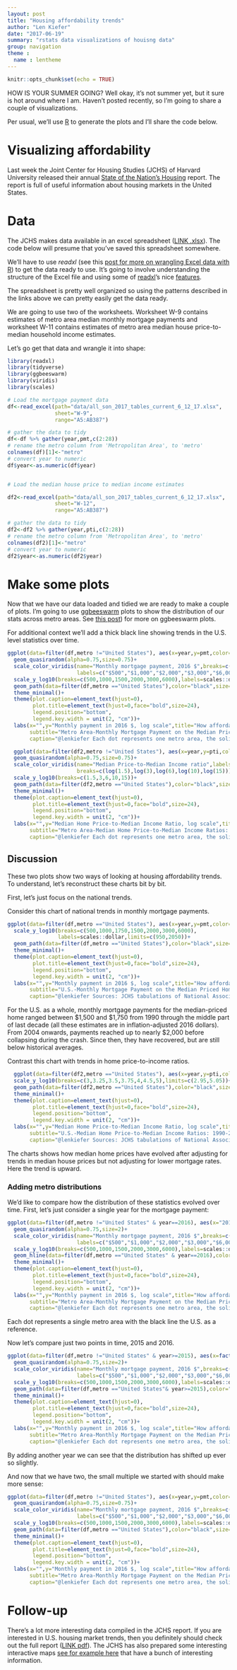 ```yaml
---
layout: post
title: "Housing affordability trends"
author: "Len Kiefer"
date: "2017-06-19"
summary: "rstats data visualizations of houisng data"
group: navigation
theme :
  name : lentheme
---
```


```r
knitr::opts_chunk$set(echo = TRUE)
```

HOW IS YOUR SUMMER GOING?  Well okay, it's not summer yet, but it sure is hot around where I am. Haven't posted recently, so I'm going to share a couple of visualizations.

Per usual, we'll use [R](https://www.r-project.org/) to generate the plots and I'll share the code below. 


# Visualizing affordability

Last week the Joint Center for Housing Studies (JCHS) of Harvard University released their annual [State of the Nation's Housing](http://www.jchs.harvard.edu/research/state_nations_housing) report. The report is full of useful information about housing markets in the United States.

# Data

The JCHS makes data available in an excel spreadsheet ([LINK .xlsx](http://www.jchs.harvard.edu/sites/jchs.harvard.edu/files/all_son_2017_tables_current_6_12_17.xlsx)). The code below will presume that you've saved this spreadsheet somewhere.

We'll have to use *readxl* (see this [post for more on wrangling Excel data with R](../../../../2017/04/20/global-hpi-readxl )) to get the data ready to use.  It's going to involve understanding the structure of the Excel file and using some of [readxl](https://cran.r-project.org/web/packages/readxl/index.html)'s nice [features](https://blog.rstudio.org/2017/04/19/readxl-1-0-0/).

The spreadsheet is pretty well organized so using the patterns described in the links above we can pretty easily get the data ready.

We are going to use two of the worksheets. Worksheet W-9 contains estimates of metro area median monthly mortgage payments and worksheet W-11 contains estimates of metro area median house price-to-median household income estimates.

Let's go get that data and wrangle it into shape:

```r
library(readxl)
library(tidyverse)
library(ggbeeswarm)
library(viridis)
library(scales)

# Load the mortgage payment data
df<-read_excel(path="data/all_son_2017_tables_current_6_12_17.xlsx",
               sheet="W-9",
               range="A5:AB387")

# gather the data to tidy
df<-df %>% gather(year,pmt,c(2:28))
# rename the metro column from 'Metropolitan Area', to 'metro'
colnames(df)[1]<-"metro"
# convert year to numeric
df$year<-as.numeric(df$year)


# Load the median house price to median income estimates

df2<-read_excel(path="data/all_son_2017_tables_current_6_12_17.xlsx",
               sheet="W-12",
               range="A5:AB387")

# gather the data to tidy
df2<-df2 %>% gather(year,pti,c(2:28))
# rename the metro column from 'Metropolitan Area', to 'metro'
colnames(df2)[1]<-"metro"
# convert year to numeric
df2$year<-as.numeric(df2$year)

```

# Make some plots

Now that we have our data loaded and tidied we are ready to make a couple of plots.  I'm going to use [ggbeeswarm](https://cran.r-project.org/web/packages/ggbeeswarm/index.html) plots to show the distribution of our stats across metro areas. See [this post](../../../../2016/08/18/data-swarm)) for more on ggbeeswarm plots. 

For additional context we'll add a thick black line showing trends in the U.S. level statistics over time.

```r

ggplot(data=filter(df,metro !="United States"), aes(x=year,y=pmt,color=log(pmt)))+
  geom_quasirandom(alpha=0.75,size=0.75)+
  scale_color_viridis(name="Monthly mortgage payment, 2016 $",breaks=c(log(500),log(1000),log(2000),log(3000),log(6000)),
                      labels=c("$500","$1,000","$2,000","$3,000","$6,000"))+
  scale_y_log10(breaks=c(500,1000,1500,2000,3000,6000),labels=scales::dollar)+
  geom_path(data=filter(df,metro =="United States"),color="black",size=1.1)+
  theme_minimal()+
  theme(plot.caption=element_text(hjust=0),
        plot.title=element_text(hjust=0,face="bold",size=24),
        legend.position="bottom",
        legend.key.width = unit(2, "cm"))+
  labs(x="",y="Monthly payment in 2016 $, log scale",title="How affordable is housing?",
       subtitle="Metro Area-Monthly Mortgage Payment on the Median Priced Home: 1990-2016",
       caption="@lenkiefer Each dot represents one metro area, the solid line is the U.S.\n\nSources: JCHS tabulations of National Association of Realtors and Moody's Analytics Forecasted Single-Family Seasonally \nAdjusted Quarterly Median Home Price, annualized by DataBuffet; Freddie Mac Annual Primary Mortgage Market Survey.\nJCHS 2017 State of the Nation's Housing, Appendix Tables http://www.jchs.harvard.edu/research/state_nations_housing\n\nNote: Monthly payment assumes a 5% down payment on the median-priced existing single-family home with property taxes of 1.25%, \nproperty insurance of 0.25%, and mortgage insurance of 0.5%. Values are adjusted to 2016 dollars using CPI-U All Items Less Shelter.")
```


```r
  ggplot(data=filter(df2,metro !="United States"), aes(x=year,y=pti,color=log(pti)))+
  geom_quasirandom(alpha=0.75,size=0.75)+
  scale_color_viridis(name="Median Price-to-Median Income ratio",labels=exp,
                      breaks=c(log(1.5),log(3),log(6),log(10),log(15)))+
  scale_y_log10(breaks=c(1.5,3,6,10,15))+
  geom_path(data=filter(df2,metro =="United States"),color="black",size=1.1)+
  theme_minimal()+
  theme(plot.caption=element_text(hjust=0),
        plot.title=element_text(hjust=0,face="bold",size=24),
        legend.position="bottom",
        legend.key.width = unit(2, "cm"))+
  labs(x="",y="Median Home Price-to-Median Income Ratio, log scale",title="How affordable is housing?",
       subtitle="Metro Area-Median Home Price-to-Median Income Ratios: 1990-2016",
       caption="@lenkiefer Each dot represents one metro area, the solid line is the U.S.\n\nSources:  JCHS tabulations of National Association of Realtors and Moody's Analytics Forecasted Single-Family \nQuarterly Median Home Price;Moody's Analystics Forecasted Median Household Income.\nJCHS 2017 State of the Nation's Housing, Appendix Tables http://www.jchs.harvard.edu/research/state_nations_housing\n\nNote: Median home price is for existing single-family homes only. Median household income in 2016 is forecasted by Moody's Analytics.")

```

## Discussion

These two plots show two ways of looking at housing affordability trends. To understand, let's reconstruct these charts bit by bit.

First, let's just focus on the national trends.

Consider this chart of national trends in monthly mortgage payments.

```r

ggplot(data=filter(df,metro =="United States"), aes(x=year,y=pmt,color=log(pmt)))+
  scale_y_log10(breaks=c(500,1000,1750,1500,2000,3000,6000),
                labels=scales::dollar,limits=c(950,2050))+
  geom_path(data=filter(df,metro =="United States"),color="black",size=1.1)+
  theme_minimal()+
  theme(plot.caption=element_text(hjust=0),
        plot.title=element_text(hjust=0,face="bold",size=24),
        legend.position="bottom",
        legend.key.width = unit(2, "cm"))+
  labs(x="",y="Monthly payment in 2016 $, log scale",title="How affordable is housing?",
       subtitle="U.S.-Monthly Mortgage Payment on the Median Priced Home: 1990-2016",
       caption="@lenkiefer Sources: JCHS tabulations of National Association of Realtors and Moody's Analytics Forecasted Single-Family Seasonally \nAdjusted Quarterly Median Home Price, annualized by DataBuffet; Freddie Mac Annual Primary Mortgage Market Survey.\nJCHS 2017 State of the Nation's Housing, Appendix Tables http://www.jchs.harvard.edu/research/state_nations_housing\n\nNote: Monthly payment assumes a 5% down payment on the median-priced existing single-family home with property taxes of 1.25%, \nproperty insurance of 0.25%, and mortgage insurance of 0.5%. Values are adjusted to 2016 dollars using CPI-U All Items Less Shelter.")
```

For the U.S. as a whole, monthly mortgage payments for the median-priced home ranged between \$1,500 and $1,750 from 1990 through the middle part of last decade (all these estimates are in inflation-adjusted 2016 dollars). From 2004 onwards, payments reached up to nearly \$2,000 before collapsing during the crash. Since then, they have recovered, but are still below historical averages.

Contrast this chart with trends in home price-to-income ratios.

```r
  ggplot(data=filter(df2,metro =="United States"), aes(x=year,y=pti,color=log(pti)))+
  scale_y_log10(breaks=c(3,3.25,3.5,3.75,4,4.5,5),limits=c(2.95,5.05))+
  geom_path(data=filter(df2,metro =="United States"),color="black",size=1.1)+
  theme_minimal()+
  theme(plot.caption=element_text(hjust=0),
        plot.title=element_text(hjust=0,face="bold",size=24),
        legend.position="bottom",
        legend.key.width = unit(2, "cm"))+
  labs(x="",y="Median Home Price-to-Median Income Ratio, log scale",title="How affordable is housing?",
       subtitle="U.S.-Median Home Price-to-Median Income Ratios: 1990-2016",
       caption="@lenkiefer Sources: JCHS tabulations of National Association of Realtors and Moody's Analytics Forecasted Single-Family \nQuarterly Median Home Price;Moody's Analystics Forecasted Median Household Income.\nJCHS 2017 State of the Nation's Housing, Appendix Tables http://www.jchs.harvard.edu/research/state_nations_housing\n\nNote: Median home price is for existing single-family homes only. Median household income in 2016 is forecasted by Moody's Analytics.")
```

The charts shows how median home prices have evolved after adjusting for trends in median house prices but not adjusting for lower mortgage rates.  Here the trend is upward.

### Adding metro distributions

We'd like to compare how the distribution of these statistics evolved over time. First, let's just consider a single year for the mortgage payment:

```r

ggplot(data=filter(df,metro !="United States" & year==2016), aes(x="2016",y=pmt,color=log(pmt)))+
  geom_quasirandom(alpha=0.75,size=2)+
  scale_color_viridis(name="Monthly mortgage payment, 2016 $",breaks=c(log(500),log(1000),log(2000),log(3000),log(6000)),
                      labels=c("$500","$1,000","$2,000","$3,000","$6,000"))+
  scale_y_log10(breaks=c(500,1000,1500,2000,3000,6000),labels=scales::dollar)+
  geom_hline(data=filter(df,metro =="United States" & year==2016),color="black",size=1.1,aes(yintercept=pmt))+
  theme_minimal()+
  theme(plot.caption=element_text(hjust=0),
        plot.title=element_text(hjust=0,face="bold",size=24),
        legend.position="bottom",
        legend.key.width = unit(2, "cm"))+
  labs(x="",y="Monthly payment in 2016 $, log scale",title="How affordable is housing?",
       subtitle="Metro Area-Monthly Mortgage Payment on the Median Priced Home: 2016",
       caption="@lenkiefer Each dot represents one metro area, the solid line is the U.S.\n\nSources: JCHS tabulations of National Association of Realtors and Moody's Analytics Forecasted Single-Family Seasonally \nAdjusted Quarterly Median Home Price, annualized by DataBuffet; Freddie Mac Annual Primary Mortgage Market Survey.\nJCHS 2017 State of the Nation's Housing, Appendix Tables http://www.jchs.harvard.edu/research/state_nations_housing\n\nNote: Monthly payment assumes a 5% down payment on the median-priced existing single-family home with property taxes of 1.25%, \nproperty insurance of 0.25%, and mortgage insurance of 0.5%. Values are adjusted to 2016 dollars using CPI-U All Items Less Shelter.")
```

Each dot represents a single metro area with the black line the U.S. as a reference. 

Now let's compare just two points in time, 2015 and 2016.

```r

ggplot(data=filter(df,metro !="United States" & year>=2015), aes(x=factor(year),y=pmt,color=log(pmt)))+
  geom_quasirandom(alpha=0.75,size=2)+
  scale_color_viridis(name="Monthly mortgage payment, 2016 $",breaks=c(log(500),log(1000),log(2000),log(3000),log(6000)),
                      labels=c("$500","$1,000","$2,000","$3,000","$6,000"))+
  scale_y_log10(breaks=c(500,1000,1500,2000,3000,6000),labels=scales::dollar)+
  geom_path(data=filter(df,metro =="United States"& year>=2015),color="black",size=1.1,aes(group=metro))+
  theme_minimal()+
  theme(plot.caption=element_text(hjust=0),
        plot.title=element_text(hjust=0,face="bold",size=24),
        legend.position="bottom",
        legend.key.width = unit(2, "cm"))+
  labs(x="",y="Monthly payment in 2016 $, log scale",title="How affordable is housing?",
       subtitle="Metro Area-Monthly Mortgage Payment on the Median Priced Home: 2015-2016",
       caption="@lenkiefer Each dot represents one metro area, the solid line is the U.S.\n\nSources: JCHS tabulations of National Association of Realtors and Moody's Analytics Forecasted Single-Family Seasonally \nAdjusted Quarterly Median Home Price, annualized by DataBuffet; Freddie Mac Annual Primary Mortgage Market Survey.\nJCHS 2017 State of the Nation's Housing, Appendix Tables http://www.jchs.harvard.edu/research/state_nations_housing\n\nNote: Monthly payment assumes a 5% down payment on the median-priced existing single-family home with property taxes of 1.25%, \nproperty insurance of 0.25%, and mortgage insurance of 0.5%. Values are adjusted to 2016 dollars using CPI-U All Items Less Shelter.")
```

By adding another year we can see that the distribution has shifted up ever so slightly.

And now that we have two, the small multiple we started with should make more sense:

```r

ggplot(data=filter(df,metro !="United States"), aes(x=year,y=pmt,color=log(pmt)))+
  geom_quasirandom(alpha=0.75,size=0.75)+
  scale_color_viridis(name="Monthly mortgage payment, 2016 $",breaks=c(log(500),log(1000),log(2000),log(3000),log(6000)),
                      labels=c("$500","$1,000","$2,000","$3,000","$6,000"))+
  scale_y_log10(breaks=c(500,1000,1500,2000,3000,6000),labels=scales::dollar)+
  geom_path(data=filter(df,metro =="United States"),color="black",size=1.1)+
  theme_minimal()+
  theme(plot.caption=element_text(hjust=0),
        plot.title=element_text(hjust=0,face="bold",size=24),
        legend.position="bottom",
        legend.key.width = unit(2, "cm"))+
  labs(x="",y="Monthly payment in 2016 $, log scale",title="How affordable is housing?",
       subtitle="Metro Area-Monthly Mortgage Payment on the Median Priced Home: 1990-2016",
       caption="@lenkiefer Each dot represents one metro area, the solid line is the U.S.\n\nSources: JCHS tabulations of National Association of Realtors and Moody's Analytics Forecasted Single-Family Seasonally \nAdjusted Quarterly Median Home Price, annualized by DataBuffet; Freddie Mac Annual Primary Mortgage Market Survey.\nJCHS 2017 State of the Nation's Housing, Appendix Tables http://www.jchs.harvard.edu/research/state_nations_housing\n\nNote: Monthly payment assumes a 5% down payment on the median-priced existing single-family home with property taxes of 1.25%, \nproperty insurance of 0.25%, and mortgage insurance of 0.5%. Values are adjusted to 2016 dollars using CPI-U All Items Less Shelter.")
```

# Follow-up

There's a lot more interesting data compiled in the JCHS report.  If you are interested in U.S. housing market trends, then you definitely should check out the full report ([LINK pdf](http://www.jchs.harvard.edu/sites/jchs.harvard.edu/files/harvard_jchs_state_of_the_nations_housing_2017.pdf)). The JCHS has also prepared some interesting interactive maps [see for example here](http://harvard-cga.maps.arcgis.com/apps/MapSeries/index.html?appid=c3cae00cb1c84af88c2c3774e0808a12) that have a bunch of interesting information.
